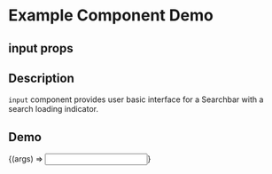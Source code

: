
<Meta title="Example/input" component={input} />

# Example Component Demo

## input props
<Props of={input} />

## Description

`input` component provides user basic interface for a Searchbar with a search loading indicator.

## Demo

<Canvas>
  <Story name="Example input">
    {(args) => <input {...args} />}
  </Story>
</Canvas>
